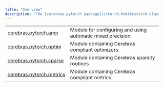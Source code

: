 ```yaml
---
title: "Overview"
description: "The [cerebras.pytorch package](cstorch.html#cstorch-class-docs) contains functions and data structures that can be used to configure and execute PyTorch models on a Cerebras Wafer Scale cluster."
---
```


  |     |     |
  | --- | --- |
  | [cerebras.pytorch.amp](amp.html#cstorch-amp-class-docs) | Module for configuring and using automatic mixed precision |
  | [cerebras.pytorch.optim](optim.html#cstorch-optim-class-docs) | Module containing Cerebras compliant optimizers |
  | [cerebras.pytorch.sparse](sparse.html#cstorch-sparse-module-docs) | Module containing Cerebras sparsity routines |
  | [cerebras.pytorch.metrics](metrics.html#cstorch-metrics-class-docs) | Module containing Cerebras compliant metrics |
